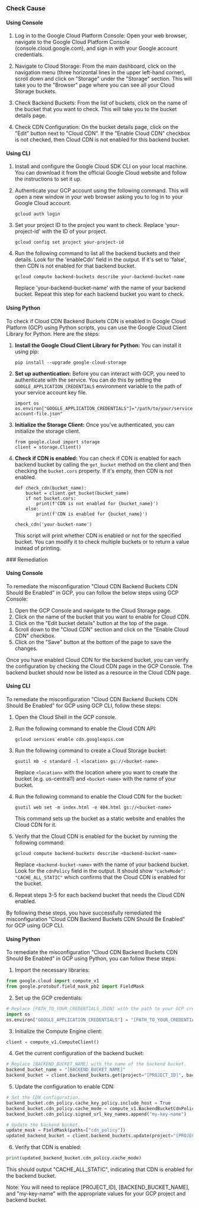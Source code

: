 

<Tabs><Tab title='Cause'>
### Check Cause

#### Using Console

1. Log in to the Google Cloud Platform Console: Open your web browser, navigate to the Google Cloud Platform Console (console.cloud.google.com), and sign in with your Google account credentials.

2. Navigate to Cloud Storage: From the main dashboard, click on the navigation menu (three horizontal lines in the upper left-hand corner), scroll down and click on "Storage" under the "Storage" section. This will take you to the "Browser" page where you can see all your Cloud Storage buckets.

3. Check Backend Buckets: From the list of buckets, click on the name of the bucket that you want to check. This will take you to the bucket details page. 

4. Check CDN Configuration: On the bucket details page, click on the "Edit" button next to "Cloud CDN". If the "Enable Cloud CDN" checkbox is not checked, then Cloud CDN is not enabled for this backend bucket.

#### Using CLI

1. Install and configure the Google Cloud SDK CLI on your local machine. You can download it from the official Google Cloud website and follow the instructions to set it up.

2. Authenticate your GCP account using the following command. This will open a new window in your web browser asking you to log in to your Google Cloud account.
   ```
   gcloud auth login
   ```

3. Set your project ID to the project you want to check. Replace 'your-project-id' with the ID of your project.
   ```
   gcloud config set project your-project-id
   ```

4. Run the following command to list all the backend buckets and their details. Look for the 'enableCdn' field in the output. If it's set to 'false', then CDN is not enabled for that backend bucket.
   ```
   gcloud compute backend-buckets describe your-backend-bucket-name
   ```
   Replace 'your-backend-bucket-name' with the name of your backend bucket. Repeat this step for each backend bucket you want to check.

#### Using Python

To check if Cloud CDN Backend Buckets CDN is enabled in Google Cloud Platform (GCP) using Python scripts, you can use the Google Cloud Client Library for Python. Here are the steps:

1. **Install the Google Cloud Client Library for Python:**
   You can install it using pip:
   ```
   pip install --upgrade google-cloud-storage
   ```
2. **Set up authentication:**
   Before you can interact with GCP, you need to authenticate with the service. You can do this by setting the `GOOGLE_APPLICATION_CREDENTIALS` environment variable to the path of your service account key file.
   ```
   import os
   os.environ["GOOGLE_APPLICATION_CREDENTIALS"]="/path/to/your/service-account-file.json"
   ```
3. **Initialize the Storage Client:**
   Once you've authenticated, you can initialize the storage client.
   ```
   from google.cloud import storage
   client = storage.Client()
   ```
4. **Check if CDN is enabled:**
   You can check if CDN is enabled for each backend bucket by calling the `get_bucket` method on the client and then checking the `bucket.cors` property. If it's empty, then CDN is not enabled.
   ```
   def check_cdn(bucket_name):
       bucket = client.get_bucket(bucket_name)
       if not bucket.cors:
           print(f'CDN is not enabled for {bucket_name}')
       else:
           print(f'CDN is enabled for {bucket_name}')

   check_cdn('your-bucket-name')
   ```
   This script will print whether CDN is enabled or not for the specified bucket. You can modify it to check multiple buckets or to return a value instead of printing.

</Tab>

<Tab title='Remediation'>
### Remediation

#### Using Console

To remediate the misconfiguration "Cloud CDN Backend Buckets CDN Should Be Enabled" in GCP, you can follow the below steps using GCP Console:

1. Open the GCP Console and navigate to the Cloud Storage page.
2. Click on the name of the bucket that you want to enable for Cloud CDN.
3. Click on the "Edit bucket details" button at the top of the page.
4. Scroll down to the "Cloud CDN" section and click on the "Enable Cloud CDN" checkbox.
5. Click on the "Save" button at the bottom of the page to save the changes.

Once you have enabled Cloud CDN for the backend bucket, you can verify the configuration by checking the Cloud CDN page in the GCP Console. The backend bucket should now be listed as a resource in the Cloud CDN page.

#### Using CLI

To remediate the misconfiguration "Cloud CDN Backend Buckets CDN Should Be Enabled" for GCP using GCP CLI, follow these steps:

1. Open the Cloud Shell in the GCP console.
2. Run the following command to enable the Cloud CDN API:

   ```
   gcloud services enable cdn.googleapis.com
   ```

3. Run the following command to create a Cloud Storage bucket:

   ```
   gsutil mb -c standard -l <location> gs://<bucket-name>
   ```
   Replace `<location>` with the location where you want to create the bucket (e.g. us-central1) and `<bucket-name>` with the name of your bucket.

4. Run the following command to enable the Cloud CDN for the bucket:

   ```
   gsutil web set -m index.html -e 404.html gs://<bucket-name>
   ```

   This command sets up the bucket as a static website and enables the Cloud CDN for it.

5. Verify that the Cloud CDN is enabled for the bucket by running the following command:

   ```
   gcloud compute backend-buckets describe <backend-bucket-name>
   ```

   Replace `<backend-bucket-name>` with the name of your backend bucket. Look for the `cdnPolicy` field in the output. It should show `"cacheMode": "CACHE_ALL_STATIC"` which confirms that the Cloud CDN is enabled for the bucket.

6. Repeat steps 3-5 for each backend bucket that needs the Cloud CDN enabled.

By following these steps, you have successfully remediated the misconfiguration "Cloud CDN Backend Buckets CDN Should Be Enabled" for GCP using GCP CLI.

#### Using Python

To remediate the misconfiguration "Cloud CDN Backend Buckets CDN Should Be Enabled" in GCP using Python, you can follow these steps:

1. Import the necessary libraries:

```python
from google.cloud import compute_v1
from google.protobuf.field_mask_pb2 import FieldMask
```

2. Set up the GCP credentials:

```python
# Replace [PATH_TO_YOUR_CREDENTIALS_JSON] with the path to your GCP credentials JSON file.
import os
os.environ["GOOGLE_APPLICATION_CREDENTIALS"] = "[PATH_TO_YOUR_CREDENTIALS_JSON]"
```

3. Initialize the Compute Engine client:

```python
client = compute_v1.ComputeClient()
```

4. Get the current configuration of the backend bucket:

```python
# Replace [BACKEND_BUCKET_NAME] with the name of the backend bucket.
backend_bucket_name = "[BACKEND_BUCKET_NAME]"
backend_bucket = client.backend_buckets.get(project="[PROJECT_ID]", backend_bucket=backend_bucket_name)
```

5. Update the configuration to enable CDN:

```python
# Set the CDN configuration.
backend_bucket.cdn_policy.cache_key_policy.include_host = True
backend_bucket.cdn_policy.cache_mode = compute_v1.BackendBucketCdnPolicy.CacheMode.CACHE_ALL_STATIC
backend_bucket.cdn_policy.signed_url_key_names.append("my-key-name")

# Update the backend bucket.
update_mask = FieldMask(paths=["cdn_policy"])
updated_backend_bucket = client.backend_buckets.update(project="[PROJECT_ID]", backend_bucket=backend_bucket_name, backend_bucket_resource=backend_bucket, update_mask=update_mask)
```

6. Verify that CDN is enabled:

```python
print(updated_backend_bucket.cdn_policy.cache_mode)
```

This should output "CACHE_ALL_STATIC", indicating that CDN is enabled for the backend bucket.

Note: You will need to replace [PROJECT_ID], [BACKEND_BUCKET_NAME], and "my-key-name" with the appropriate values for your GCP project and backend bucket.


</Tab>
</Tabs>